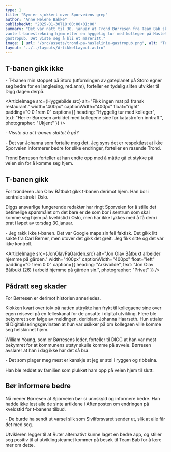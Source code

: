 ```yaml
---
type: 1
title: "Bym-er sjokkert over Sporveiens grep"
author: "Anne Helene Bakke"
publishedAt: "2025-01-30T18:00:00+01:00"
summary: "Det var natt til 30. januar at Trond Børresen fra Team Bab skulle reise på sin 
vante t-banestrekning hjem etter en hyggelig tur med kolleger på Haslelinje 
gastropub. Det viste seg å bli et mareritt."
image: { url: "/src/assets/trond-pa-haslelinie-gastropub.png", alt: "Trond hygger seg med kolleger", height: "500px" }
layout: "../../layouts/ArtikkelLayout.astro"
---
```



## T-banen gikk ikke 

\- T-banen min stoppet på Storo \(utformingen av gateplanet på Storo
egner seg bedre for en langlesing, red.anm\), forteller en tydelig sliten
utvikler til Digg dagen derpå.

<ArticleImage src={Hyggebilde.src} alt="Fikk ingen mat på fransk restaurant." width="400px" captionWidth="400px" float="right" padding="0 0 1rem 0" caption={{
  heading: "Hyggelig tur med kolleger",
  text: "Her er Børresen avbildet med kollegene sine før katastrofen inntraff.",
  photographer: "Ukjent"
}} />

<i>\- Visste du at t-banen sluttet å gå?</i>

\- Det var Johanna som fortalte meg det. Jeg syns det er respektløst at
ikke Sporveien informerer bedre for slike endringer, forteller en rasende Trond.

Trond Børresen forteller at han endte opp med å måtte gå et stykke på
veien sin for å komme seg hjem.

## T-banen gikk

For trønderen Jon Olav Båtbukt gikk t-banen derimot hjem. Han bor i
sentrale strøk i Oslo.

Diggs ansvarlige fungerende redaktør har ringt Sporveien for å stille det betimelige spørsmålet om
det bare er de som bor i sentrum som skal komme seg hjem på kveldstid i Oslo,
men har ikke lykkes med å få dem i prat i løpet av torsdag 30.januar.

\- Jeg rakk ikke t-banen. Det var Google maps sin feil faktisk. Det gikk litt
sakte fra Carl Berner, men utover det gikk det greit. Jeg fikk sitte og
det var ikke kontroll.

<ArticleImage src={JonOlavPaGarden.src} alt="Jon Olav Båtbukt arbeider hjemme på gården." width="400px" captionWidth="400px" float="left" padding="0 1rem 0 0" caption={{
  heading: "Arkivbilde",
  text: "Jon Olav Båtbukt (26) i arbeid hjemme på gården sin.",
  photographer: "Privat"
}} />

## Pådratt seg skader

For Børresen er derimot historien annerledes.

Klokken kvart over tolv på natten uttrykte han frykt til kollegaene sine
over egen reisevei på en felleskanal for de ansatte i digital utvikling.
Flere ble bekymret som følge av meldingen, deriblant Johanna Haarseth.
Hun uttaler til Digitaliseringsgevinsten at hun var usikker på om
kollegaen ville komme seg helskinnet hjem.

William Young, som er Børresens leder, forteller til DIGG at han var mest
bekymret for at kommunens utstyr skulle komme på avveie.
Børresen avslører at han i dag ikke har det så bra.

\- Det som plager meg mest er kanskje at jeg er støl i ryggen og
ribbeina.

Han ble reddet av familien som plukket ham opp på veien hjem til slutt.

## Bør informere bedre

Nå mener Børresen at Sporveien bør si unnskyld og informere bedre.
Han hadde ikke lest alle de sinte artiklene i Aftenposten om endringen på
kveldstid for t-banens tilbud.

\- De burde ha sendt ut varsel slik som Sivilforsvaret sender ut, slik at
alle får det med seg.

Utvikleren legger til at Ruter alternativt kunne laget en bedre app, og
stiller seg positiv til at utviklingsteamet kommer på besøk til Team Bab
for å lære mer om dette.
